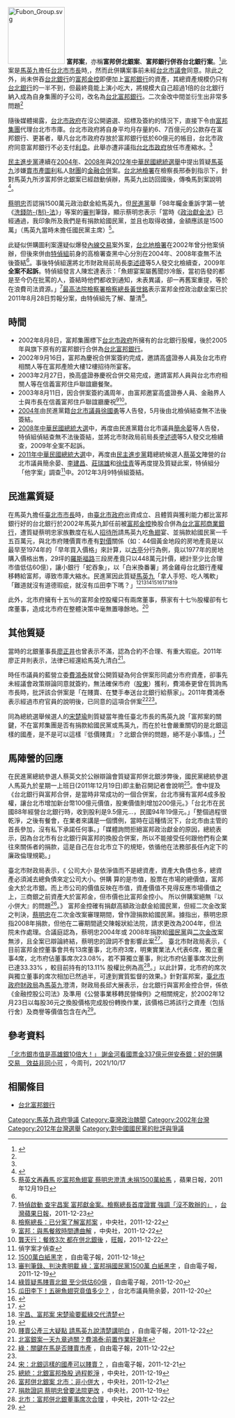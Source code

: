 {{Infobox Historical Event
|Event_Name     = 富邦案
|Image_Name     = 
|Image_Caption  = 
|Participants   = [[馬英九|馬英九]]、[[富邦集團|富邦集團]]
|Location       = {{ROC-TW}}
|Date           = {{Start date|2004|}} - {{End date||}}
|Result         = 
|Effect         = 
|URL            =
}}
[[File:Fubon_Group.svg|130px]] 
'''富邦案'''，亦稱'''富邦併北銀案'''、'''富邦銀行併吞台北銀行案'''。<ref name="小吃大">{{cite web | author=黃琮淵 | title=蔡馬魚翅5宴 小富邦吃大北銀 | website=中時電子報 | date=2013-06-21 | url=http://www.chinatimes.com/newspapers/20130621000438-260102 | language=zh | access-date=2018-03-04 | archive-date=2018-03-04 | archive-url=https://web.archive.org/web/20180304173047/http://www.chinatimes.com/newspapers/20130621000438-260102 | dead-url=no }}</ref>此案是[[馬英九|馬英九]]擔任[[台北市市長|台北市市長]]時,，然而此併購案事前未經[[台北市議會|台北市議會]]同意。除此之外，尚未併吞[[台北銀行|台北銀行]]的[[富邦金控|富邦金控]]即便加上[[富邦銀行|富邦銀行]]的資產，其總資產規模仍只有[[台北銀行|台北銀行]]的一半不到，但最終竟能上演小吃大，將規模大自己超過1倍的台北銀行納入成為自身集團的子公司，改名為[[台北富邦銀行|台北富邦銀行]]。二次金改中間並衍生出非常多問題<ref name="小吃大"/>

隨後媒體揭露，[[台北市政府|台北市政府]]在沒公開遴選、招標及簽約的情況下，直接下令由[[富邦集團|富邦集團]]代理台北市市庫。台北市政府將自身平均月存量約6、7百億元的公款存在富邦銀行、更甚者，舉凡台北市政府存放於富邦銀行低於60億元的帳目，台北市政府同意富邦銀行不必支付[[利息|利息]]。此舉亦遭非議指[[台北市政府|台北市政府]]放任市產縮水。<ref name="小吃大"/>

[[民主進步黨|民主進步黨]]連續在[[2004年中華民國總統選舉|2004年]]、[[2008年中華民國總統選舉|2008年]]與[[2012年中華民國總統選舉|2012年中華民國總統選舉]]中提出質疑[[馬英九|馬英九]]涉嫌[[買賣|賣]][[臺北市政府|市]][[產業|產]][[圖利|圖利]]私人[[財閥|財團]]的[[金融|金融]][[并购|合併]]案。[[台北地檢署|台北地檢署]]在檢察長邢泰釗指示下，針對馬英九所涉富邦併北銀案已經啟動偵辦，馬英九出訪回國後，傳喚馬到案說明<ref>{{Cite web |url=http://news.ltn.com.tw/news/politics/breakingnews/1866985 |title=就等馬出訪回國！週刊爆：北檢將大開鍘 |access-date=2016-10-26 |archive-date=2019-05-23 |archive-url=https://web.archive.org/web/20190523183834/https://news.ltn.com.tw/news/politics/breakingnews/1866985 |dead-url=no }}</ref>。

[[蔡明忠|蔡明忠]]否認捐1500萬元政治獻金給馬英九，但[[民進黨|民進黨]]舉「98年矚金重訴字第一號《[[s:洗錢防制法|洗錢防-{制}-法]]》」等案的[[審判|審判]]筆錄，顯示蔡明忠表示「當時《[[s:政治獻金法|政治獻金法]]》已經通過，我印象所及我們是有捐款給國民黨，並且也取得收據，金額應該是1500萬」（馬英九當時未擔任國民黨主席）<ref name="lawsuit">[http://tw.nextmedia.com/applenews/article/art_id/33897619/IssueID/20111219 蔡英文再轟馬 吃富邦魚翅宴 蔡明忠澄清 未捐1500萬給馬] {{Wayback|url=http://tw.nextmedia.com/applenews/article/art_id/33897619/IssueID/20111219 |date=20111219203554 }}，蘋果日報，2011年12月19日</ref>。

此疑似併購圖利案還疑似爆發[[內線交易|內線交易]]案外案，[[台北地檢署|台北地檢署]]在2002年曾分他案偵辦，但後來併由[[特偵組|特偵組]]前身的高檢署查黑中心分別在2004年、2008年查無不法後簽結<ref name="lawsuit"/>。事後特偵組還將北市財政局前局長[[李述德|李述德]]等5人發交北檢續查，2009年'''全案不起訴'''。特偵組發言人陳宏達表示：「魚翅宴案屬舊聞炒冷飯，當初告發的都是至今仍在批罵的人，簽結時他們都收到通知，未表異議，卻一再舊案重提，等於在浪費司法資源。」<ref>[http://tw.nextmedia.com/applenews/article/art_id/33908323/IssueID/20111223 特偵啟動 查宇昌案 富邦獻金案。檢察總長首度證實 強調「沒不敢辦的」] {{Wayback|url=http://tw.nextmedia.com/applenews/article/art_id/33908323/IssueID/20111223 |date=20111223055456 }}，[[台灣蘋果日報|台灣蘋果日報]]，2011-12-23</ref>[[最高法院檢察署|最高法院檢察署]][[檢察總長|檢察總長]][[黃世銘|黃世銘]]表示富邦金控政治獻金案已於2011年8月28日剪報分案，由特偵組先了解、釐清<ref>[http://www2.cna.com.tw/ShowNews/Detail.aspx?pNewsID=201112220076&pType0=aALL&pTypeSel=0 檢察總長：已分案了解富邦案] {{Wayback|url=http://www2.cna.com.tw/ShowNews/Detail.aspx?pNewsID=201112220076&pType0=aALL&pTypeSel=0 |date=20160304120935 }}，中央社，2011-12-22</ref>。

== 時間 ==
*2002年8月8日，富邦集團標下[[台北市政府|台北市政府]]所擁有的台北銀行股權，後於2005年與旗下原有的富邦銀行合併為[[台北富邦銀行|台北富邦銀行]]。
*2002年9月16日，富邦為慶祝合併案簽約完成，邀請高盛證券人員及台北市府相關人等在富邦產險大樓12樓招待所宴客。
*2003年2月27日，換高盛證券慶祝合併交易完成，邀請富邦人員與台北市府相關人等在信義富邦住戶聯誼廳餐聚。
*2003年8月11日，因合併案簽約滿周年，由富邦邀宴高盛證券人員、金融界人士與市長在信義富邦住戶聯誼廳慶祝<ref>[http://tw.news.yahoo.com/%E5%AF%8C%E9%82%A6-%E8%88%87%E9%A6%AC%E9%A4%90%E6%95%98%E6%99%82%E9%96%93%E9%81%AD%E6%9B%B2%E8%A7%A3-114518727.html 富邦：與馬餐敘時間遭曲解] {{Wayback|url=http://tw.news.yahoo.com/%E5%AF%8C%E9%82%A6-%E8%88%87%E9%A6%AC%E9%A4%90%E6%95%98%E6%99%82%E9%96%93%E9%81%AD%E6%9B%B2%E8%A7%A3-114518727.html |date=20190523205926 }}，中央社，2011-12-22</ref><ref>[http://tw.news.yahoo.com/%E9%BE%94%E5%A4%A9%E8%A1%8C-%E9%A4%90%E6%95%983%E6%AC%A1-%E9%83%BD%E5%9C%A8%E4%BD%B5%E5%8C%97%E9%8A%80%E5%BE%8C-213000989.html 龔天行：餐敘3次 都在併北銀後] {{Wayback|url=http://tw.news.yahoo.com/%E9%BE%94%E5%A4%A9%E8%A1%8C-%E9%A4%90%E6%95%983%E6%AC%A1-%E9%83%BD%E5%9C%A8%E4%BD%B5%E5%8C%97%E9%8A%80%E5%BE%8C-213000989.html |date=20190521163435 }}，[[旺報|旺報]]，2011-12-22</ref>。
*[[2004年中華民國總統選舉|2004年]]由民進黨籍[[台北市議員|台北市議員]][[徐國勇|徐國勇]]等人告發，5月後由北檢偵結查無不法後簽結。
*[[2008年中華民國總統選舉|2008年中華民國總統大選]]中，再度由民進黨籍台北市議員[[簡余晏|簡余晏]]等人告發，特偵組偵結查無不法後簽結，並將北市財政局前局長[[李述德|李述德]]等5人發交北檢續查，2009年全案不起訴。 
*[[2012年中華民國總統選舉|2011年中華民國總統大選]]中，再度由[[民主進步黨|民主進步黨]]籍總統候選人[[蔡英文|蔡英文]]陣營的台北市議員簡余晏、[[李建昌|李建昌]]、[[莊瑞雄|莊瑞雄]]和[[徐佳青|徐佳青]]等再度提及質疑此案，特偵組分「他字案」調查<ref>偵字案才偵查</ref>中。2012年3月9特偵組簽結。

== 民進黨質疑 ==
在馬英九擔任[[臺北市市長|臺北市市長]]時，由[[臺北市政府|臺北市政府]]出資成立、且體質與獲利能力都比富邦銀行好的台北銀行於2002年馬英九卸任前被[[富邦金控|富邦金控]]換股合併為[[台北富邦商業銀行|台北富邦商業銀行]]，遭質疑蔡明忠家族數度在私人[[招待所|招待所]]請馬英九吃[[魚翅|魚翅]]宴、並捐款給國民黨一千五百萬元，與北市府賤價賣市產有[[對價|對價]]關係（如：44個黃金地段的房地產竟是以最早至1974年的「早年買入價格」來計算，以[[古亭|古亭]]分行為例，竟以1977年的房地購入價格出售，29坪的[[羅斯福路_(台北市)|羅斯福路]]三段房產竟只以448萬元計價，總計至少比合理市值低估60億），讓小銀行「蛇吞象」，以「白米換番薯」將金雞母台北銀行產權移轉給富邦，導致市庫大縮水。民進黨因此質疑[[馬英九|馬英九]]「拿人手短、吃人嘴軟」「難道就沒有道德瑕疵，就沒有瓜田李下嗎？」<ref>[http://www.libertytimes.com.tw/2011/new/dec/18/today-o1.htm 1500萬白紙黑字] {{Wayback|url=http://www.libertytimes.com.tw/2011/new/dec/18/today-o1.htm |date=20111218050025 }}，自由電子報，2011-12-18</ref><ref>[http://www.libertytimes.com.tw/2011/new/dec/19/today-t2.htm 審判筆錄、判決書明載 綠：富邦捐國民黨1500萬 白紙黑字] {{Wayback|url=http://www.libertytimes.com.tw/2011/new/dec/19/today-t2.htm |date=20111219054311 }}，自由電子報，2011-12-19</ref><ref>[http://www.libertytimes.com.tw/2011/new/dec/20/today-t2.htm 綠質疑馬賤賣北銀 至少低估60億] {{Wayback|url=http://www.libertytimes.com.tw/2011/new/dec/20/today-t2.htm |date=20111220120458 }}，自由電子報，2011-12-20</ref><ref>[http://www.yuyen.tw/2011/12/blog-post_4244.html 瓜田李下！五碗魚翅究竟值多少？] {{Wayback|url=http://www.yuyen.tw/2011/12/blog-post_4244.html |date=20210119180642 }}，台北市議員簡余晏，2011-12-20</ref><ref>{{Cite web |url=http://www2.cna.com.tw/ShowNews/Detail.aspx?pNewsID=201112210339&pType0=aIPL&pTypeSel=0 |title=富邦案 民進黨質疑賤賣市產 |access-date=2011-12-21 |archive-date=2016-03-04 |archive-url=https://web.archive.org/web/20160304093720/http://www2.cna.com.tw/ShowNews/Detail.aspx?pNewsID=201112210339&pType0=aIPL&pTypeSel=0 |dead-url=yes }}</ref><ref>{{Cite web |url=http://udn.com/NEWS/NATIONAL/NATS4/6794904.shtml |title=富邦案／藍：民進黨做文章 斷章取義 |access-date=2011-12-21 |archive-date=2012-01-08 |archive-url=https://web.archive.org/web/20120108064912/http://udn.com/NEWS/NATIONAL/NATS4/6794904.shtml |dead-url=no }}</ref><ref>[http://news.rti.org.tw/index_newsContent.aspx?nid=333011 宇昌、富邦案 宋楚瑜要藍綠交代清楚]{{dead link|date=2017年12月 |bot=InternetArchiveBot |fix-attempted=yes }}</ref><ref>{{Cite web |url=http://www2.cna.com.tw/ShowNews/Detail.aspx?pNewsID=201112210203&pType0=aALL&pTypeSel=0 |title=併北銀不實言論 富邦金擬提告 |access-date=2011-12-21 |archive-date=2016-03-04 |archive-url=https://web.archive.org/web/20160304120714/http://www2.cna.com.tw/ShowNews/Detail.aspx?pNewsID=201112210203&pType0=aALL&pTypeSel=0 |dead-url=yes }}</ref>

此外，北市府擁有十五％的富邦金控股權只有兩席董事，蔡家有十七％股權卻有七席董事，造成北市府在整體決策中毫無置喙餘地。<ref>[http://www.libertytimes.com.tw/2011/new/dec/22/today-s1.htm 賤賣公產三大疑點 請馬英九說清楚講明白] {{Wayback|url=http://www.libertytimes.com.tw/2011/new/dec/22/today-s1.htm |date=20111222092049 }}，自由電子報，2011-12-22</ref>

== 其他質疑 ==
當時的北銀董事長[[廖正井|廖正井]]也曾表示不滿，認為合約不合理、有重大瑕疵。2011年廖正井則表示，法律已經還給馬英九清白<ref name="#1">[http://news.chinatimes.com/politics/130502/132011122001175.html 北富銀案一天九章過關？費鴻泰:前置作業好幾年]{{dead link|date=2017年12月 |bot=InternetArchiveBot |fix-attempted=yes }}</ref>。

時任市議員的藍營立委[[費鴻泰|費鴻泰]]就曾公開質疑為何合併案形同處分市府資產，卻事先未經議會政策辯論同意就簽約，無法確保市府（[[股東|股東]]）獲利，費鴻泰更曾在質詢馬市長時，批評該合併案是「在賤賣、在雙手奉送台北銀行給蔡家」。2011年費鴻泰表示經過市府官員的說明後，已同意的這項合併案<ref>[http://www.libertytimes.com.tw/2011/new/dec/22/today-fo2-2.htm 綠：關鍵在馬是否賤賣市產] {{Wayback|url=http://www.libertytimes.com.tw/2011/new/dec/22/today-fo2-2.htm |date=20111222092658 }}，自由電子報，2011-12-22</ref><ref name="#1"/>。

同為總統選舉候選人的[[宋楚瑜|宋楚瑜]]則質疑當年擔任臺北市長的馬英九說「富邦案的關鍵，不在富邦集團是否有捐款給國民黨或馬英九，而在於社會嚴重關切的是北銀這樣的國產，是不是可以這樣『低價賤賣』？北銀合併的問題，絕不是小事情。」<ref>[http://www.libertytimes.com.tw/2011/new/dec/21/today-fo1-5.htm 宋：北銀這樣的國產可以賤賣？] {{Wayback|url=http://www.libertytimes.com.tw/2011/new/dec/21/today-fo1-5.htm |date=20111221062731 }}，自由電子報，2011-12-21</ref>

==馬陣營的回應==
在民進黨總統參選人蔡英文於公辦辯論會質疑富邦併北銀涉弊後，國民黨總統參選人馬英九於星期一上班日(2011年12月19日)即主動召開記者會說明<ref>[http://www2.cna.com.tw/SearchNews/hyDetailws.aspx?qid=201112190174&q=%e5%8c%97%e9%8a%80 總統：北銀富邦換股 過程乾淨] {{Wayback|url=http://www2.cna.com.tw/SearchNews/hyDetailws.aspx?qid=201112190174&q=%e5%8c%97%e9%8a%80 |date=20170110174955 }}，中央社，2011-12-19</ref>。會中提及《台北銀行與富邦合併，是當時非常成功的一個合併案，台北市擁有富邦4成多股權，讓台北市增加新台幣100億元價值，股東價值則增加200億元。》「台北市在民國88年經營台北銀行時，收到股利是9.5億元...，民國94年19億元。」「整個過程很乾淨，之後有餐會，在業者來講是一個慣例，當時在這種情況下，台北市由主管的首長參加，沒有私下承諾任何事。」「媒體詢問拒絕富邦政治獻金的原因，總統表示，因為台北市有台北銀行與富邦的換股合併案，所以不能接受任何跟他們有企業往來關係者的捐款，這是自己在台北市立下的規矩，依循他在法務部長任內定下的廉政倫理規範。」

臺北市財政局表示，《 公司大小 是依淨值而不是總資產，資產大負債也多，總資產必須減去總負債來定公司大小。併購 算的是市值，股票在市場的總價值，富邦金大於北市銀。而上市公司的價值反映在市值，資產價值不見得反應市場價值之上，三商銀之前資產大於富邦金，但市價也比富邦金控小。 所以併購案絕無『以小併大』的問題<ref>[http://www2.cna.com.tw/SearchNews/hyDetailws.aspx?qid=201112210156&q=%e5%8c%97%e9%8a%80 富邦併北銀案 北市：非小併大] {{Wayback|url=http://www2.cna.com.tw/SearchNews/hyDetailws.aspx?qid=201112210156&q=%e5%8c%97%e9%8a%80 |date=20170110175404 }}，中央社，2011-12-21</ref>。》
富邦金控確有捐獻高額政治獻金給國民黨，但經二次金改案之判決，[[蔡明忠|蔡明忠]]在二次金改案審理期間，曾作證捐款給國民黨。據指出，蔡明忠原指2008年捐款，但他在二審期間遞交陳報狀給法院，請求更改為2004年，但法院未作處理。合議庭認為，蔡明忠2004年或 2008年捐款給[[國民黨|國民黨]]與[[二次金改|二次金改]]案無涉，且全案已辯論終結，蔡明忠的證詞不會影響此案<ref>[http://www2.cna.com.tw/SearchNews/hyDetailws.aspx?qid=201112190376&q=%e8%94%a1%e6%98%8e%e5%bf%a0 捐款證詞 蔡明忠曾要法院更改] {{Wayback|url=http://www2.cna.com.tw/SearchNews/hyDetailws.aspx?qid=201112190376&q=%e8%94%a1%e6%98%8e%e5%bf%a0 |date=20170110175248 }}，中央社，2011-12-19</ref>。
臺北市財政局表示，《 目前富邦金控董事會共有13席董事，北市府3席，明東實業法人代表6席，獨立董事4席，北市府佔董事席次23.08%，若不算獨立董事，則北市府佔董事席次比例 已達33.33% ，較目前持有的13.11% 股權比例為高<ref>[http://www2.cna.com.tw/SearchNews/hyDetailws.aspx?qid=201112220220&q=%e5%8c%97%e9%8a%80 北市：富邦併北銀董事席次合理] {{Wayback|url=http://www2.cna.com.tw/SearchNews/hyDetailws.aspx?qid=201112220220&q=%e5%8c%97%e9%8a%80 |date=20170110175711 }}，中央社，2011-12-22</ref>。」以此計算，北市府的席次與獨立董事的席次相加已然過半，可達到實質監督的效果。》針對富邦案，[[臺北市政府財政局|臺北市政府財政局]]為[[馬英九|馬英九]]澄清，財政局長邱大展表示，台北銀行與富邦金控合併，係依《金融控股公司法》及準用《公營事業移轉民營條例》之相關規定，於2002年12月23日以每股36元之換股價格完成股份轉換作業，該價格已將該行之資產（包括行舍）及商譽等價值包含在內<ref>{{Cite web |url=http://www.ettoday.net/news/20111220/13973.htm |title=富邦案　北市府挺馬：非以小併大　未賤賣北銀 |access-date=2011-12-28 |archive-date=2019-05-21 |archive-url=https://web.archive.org/web/20190521203216/https://www.ettoday.net/news/20111220/13973.htm |dead-url=no }}</ref>。

==參考資料==
{{reflist|2}}
[https://www.businesstoday.com.tw/article/category/183012/post/202110170009 「北市銀市值是高雄銀10倍大！」 謝金河看國票金337億元併安泰銀：好的併購交易　效益非同小可] {{Wayback|url=https://www.businesstoday.com.tw/article/category/183012/post/202110170009 |date=20211030060512 }}，今周刊，2021/10/17

==相關條目==
*[[台北富邦銀行|台北富邦銀行]]

[[Category:馬英九政府爭議|Category:馬英九政府爭議]]
[[Category:臺灣政治醜聞|Category:臺灣政治醜聞]]
[[Category:2002年台灣|Category:2002年台灣]]
[[Category:2012年台灣選舉|Category:2012年台灣選舉]]
[[Category:對中國國民黨的批評與爭議|Category:對中國國民黨的批評與爭議]]
